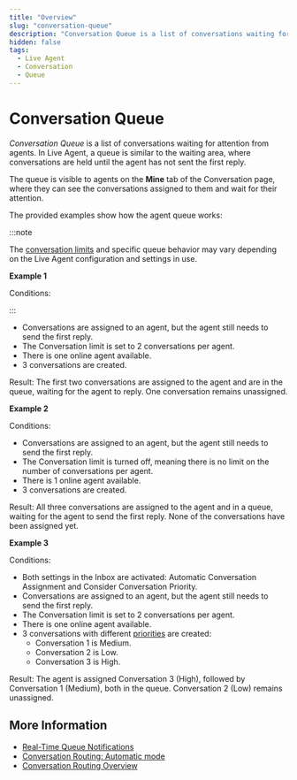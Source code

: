 ```yaml
---
title: "Overview"
slug: "conversation-queue"
description: "Conversation Queue is a list of conversations waiting for attention from human agents. In Live Agent, a queue is similar to the waiting area, where conversations are held until the agent has not sent the first reply."
hidden: false
tags:
  - Live Agent
  - Conversation
  - Queue
---
```


# Conversation Queue

_Conversation Queue_ is a list of conversations waiting for attention from agents. In Live Agent, a queue is similar to the waiting area, where conversations are held until the agent has not sent the first reply.

The queue is visible to agents on the **Mine** tab of the Conversation page, where they can see the conversations assigned to them and wait for their attention.

The provided examples show how the agent queue works:

:::note

  The [conversation limits](../../settings/account-settings.mdx#conversation-limit-per-agent) and specific queue behavior may vary depending on the Live Agent configuration and settings in use.

  **Example 1**

  Conditions:

:::


- Conversations are assigned to an agent, but the agent still needs to send the first reply.
- The Conversation limit is set to 2 conversations per agent.
- There is one online agent available.
- 3 conversations are created.

Result: The first two conversations are assigned to the agent and are in the queue, waiting for the agent to reply. One conversation remains unassigned.

**Example 2**

Conditions:

- Conversations are assigned to an agent, but the agent still needs to send the first reply.
- The Conversation limit is turned off, meaning there is no limit on the number of conversations per agent.
- There is 1 online agent available.
- 3 conversations are created.

Result: All three conversations are assigned to the agent and in a queue, waiting for the agent to send the first reply. None of the conversations have been assigned yet.

**Example 3**

Conditions:

- Both settings in the Inbox are activated: Automatic Conversation Assignment and Consider Conversation Priority.
- Conversations are assigned to an agent, but the agent still needs to send the first reply.
- The Conversation limit is set to 2 conversations per agent.
- There is one online agent available.
- 3 conversations with different [priorities](../conversation-routing/automatic-mode.mdx#additional-automatic-assignment-parameters) are created:
    - Conversation 1 is Medium.
    - Conversation 2 is Low.
    - Conversation 3 is High.

Result: The agent is assigned Conversation 3 (High), followed by Conversation 1 (Medium), both in the queue. Conversation 2 (Low) remains unassigned.


## More Information

- [Real-Time Queue Notifications](real-time-queue-notifications.mdx)
- [Conversation Routing: Automatic mode](../conversation-routing/automatic-mode.mdx)
- [Conversation Routing Overview](../conversation-routing/overview.mdx)